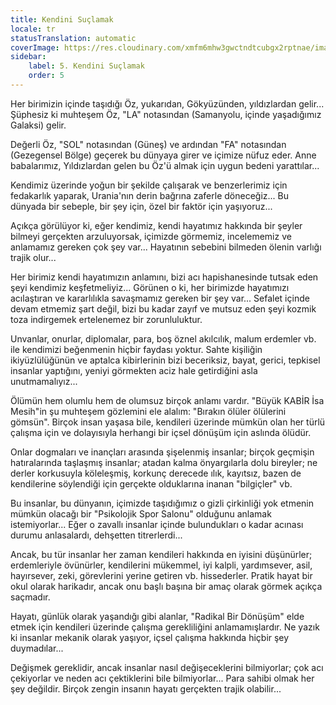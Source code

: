 ```yaml
---
title: Kendini Suçlamak
locale: tr
statusTranslation: automatic
coverImage: https://res.cloudinary.com/xmfm6mhw3gwctndtcubgx2rptnae/image/upload/v1740468922/small_cover_tratado_de_psicologia_revolucionaria_a4c0dca4e0.webp
sidebar:
    label: 5. Kendini Suçlamak
    order: 5
---
```

Her birimizin içinde taşıdığı Öz, yukarıdan, Gökyüzünden, yıldızlardan gelir... Şüphesiz ki muhteşem Öz, "LA" notasından (Samanyolu, içinde yaşadığımız Galaksi) gelir.

Değerli Öz, "SOL" notasından (Güneş) ve ardından "FA" notasından (Gezegensel Bölge) geçerek bu dünyaya girer ve içimize nüfuz eder. Anne babalarımız, Yıldızlardan gelen bu Öz'ü almak için uygun bedeni yarattılar...

Kendimiz üzerinde yoğun bir şekilde çalışarak ve benzerlerimiz için fedakarlık yaparak, Urania'nın derin bağrına zaferle döneceğiz... Bu dünyada bir sebeple, bir şey için, özel bir faktör için yaşıyoruz...

Açıkça görülüyor ki, eğer kendimiz, kendi hayatımız hakkında bir şeyler bilmeyi gerçekten arzuluyorsak, içimizde görmemiz, incelememiz ve anlamamız gereken çok şey var... Hayatının sebebini bilmeden ölenin varlığı trajik olur...

Her birimiz kendi hayatımızın anlamını, bizi acı hapishanesinde tutsak eden şeyi kendimiz keşfetmeliyiz... Görünen o ki, her birimizde hayatımızı acılaştıran ve kararlılıkla savaşmamız gereken bir şey var... Sefalet içinde devam etmemiz şart değil, bizi bu kadar zayıf ve mutsuz eden şeyi kozmik toza indirgemek ertelenemez bir zorunluluktur.

Unvanlar, onurlar, diplomalar, para, boş öznel akılcılık, malum erdemler vb. ile kendimizi beğenmenin hiçbir faydası yoktur. Sahte kişiliğin ikiyüzlülüğünün ve aptalca kibirlerinin bizi beceriksiz, bayat, gerici, tepkisel insanlar yaptığını, yeniyi görmekten aciz hale getirdiğini asla unutmamalıyız...

Ölümün hem olumlu hem de olumsuz birçok anlamı vardır. "Büyük KABİR İsa Mesih"in şu muhteşem gözlemini ele alalım: "Bırakın ölüler ölülerini gömsün". Birçok insan yaşasa bile, kendileri üzerinde mümkün olan her türlü çalışma için ve dolayısıyla herhangi bir içsel dönüşüm için aslında ölüdür.

Onlar dogmaları ve inançları arasında şişelenmiş insanlar; birçok geçmişin hatıralarında taşlaşmış insanlar; atadan kalma önyargılarla dolu bireyler; ne derler korkusuyla köleleşmiş, korkunç derecede ılık, kayıtsız, bazen de kendilerine söylendiği için gerçekte olduklarına inanan "bilgiçler" vb.

Bu insanlar, bu dünyanın, içimizde taşıdığımız o gizli çirkinliği yok etmenin mümkün olacağı bir "Psikolojik Spor Salonu" olduğunu anlamak istemiyorlar... Eğer o zavallı insanlar içinde bulundukları o kadar acınası durumu anlasalardı, dehşetten titrerlerdi...

Ancak, bu tür insanlar her zaman kendileri hakkında en iyisini düşünürler; erdemleriyle övünürler, kendilerini mükemmel, iyi kalpli, yardımsever, asil, hayırsever, zeki, görevlerini yerine getiren vb. hissederler. Pratik hayat bir okul olarak harikadır, ancak onu başlı başına bir amaç olarak görmek açıkça saçmadır.

Hayatı, günlük olarak yaşandığı gibi alanlar, "Radikal Bir Dönüşüm" elde etmek için kendileri üzerinde çalışma gerekliliğini anlamamışlardır. Ne yazık ki insanlar mekanik olarak yaşıyor, içsel çalışma hakkında hiçbir şey duymadılar...

Değişmek gereklidir, ancak insanlar nasıl değişeceklerini bilmiyorlar; çok acı çekiyorlar ve neden acı çektiklerini bile bilmiyorlar... Para sahibi olmak her şey değildir. Birçok zengin insanın hayatı gerçekten trajik olabilir...

